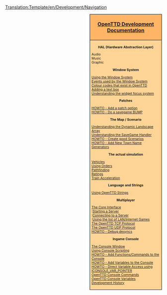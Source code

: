 <noinclude>[[Translation:Template/en/Development/Navigation]]</noinclude><div style="float:right; padding-left:12px; background:#ffffff;">
<div style="width:220px; border:1px solid #000000; background:#ffb466; padding:5px; -moz-border-radius-topleft:5px; -moz-border-radius-topright:5px; font-size: 12pt;">
<center><strong><font size="3">[[en/Development/Main Page|OpenTTD Development Documentation]]</font></strong></center>
</div>
<div style="width:220px;  border:1px solid black; border-top-width: 0px; background:#ffd496; padding:5px; -moz-border-radius-bottomleft:5px; -moz-border-radius-bottomright:8px; font-size: 8pt;">
<center>'''HAL (Hardware Abstraction Layer)'''</center>
Audio<br/>
Music<br/>
Graphic

<center>'''Window System'''</center>
[[en/Archive/Source/OpenTTDDevBlackBook/Window/UseWindows|Using the Window System]]<br/>
[[en/OpenTTDDevBlackBook/Window/WindowEvents|Events used by the Window System]]<br/>
[[en/Archive/Source/OpenTTDDevBlackBook/Window/Colours|Colour codes that exist in OpenTTD]]<br/>
[[en/Archive/Source/OpenTTDDevBlackBook/Window/TextEdit|Adding a text box]]<br/>
[[en/Archive/Source/OpenTTDDevBlackBook/Window/WidgetFocus|Understanding the widget focus system]]<br/>

<center>'''Patches'''</center>
[[en/Archive/Source/OpenTTDDevBlackBook/Settings/AddSetting|HOWTO - Add a patch option]]<br/>
[[en/Archive/Source/OpenTTDDevBlackBook/Settings/CreateSavegame|HOWTO - Do a savegame BUMP]]<br/>

<center>'''The Map / Scenario'''</center>
[[en/OpenTTDDevBlackBook/Map/MapArray|Understanding the Dynamic Landscape Array]]<br/>
[[en/Archive/Source/OpenTTDDevBlackBook/Map/SaveGame|Understanding the SaveGame Handler]]<br/>
[[en/OpenTTDDevBlackBook/Map/CreatingScenarios|HOWTO - Create good Scenarios]]<br/>
[[en/Archive/Source/OpenTTDDevBlackBook/Map/Town Names|HOWTO - Add New Town Name Generators]]

<center>'''The actual simulation'''</center>
[[en/Archive/Source/OpenTTDDevBlackBook/Simulation/Vehicles|Vehicles]]<br/>
[[en/Archive/Source/OpenTTDDevBlackBook/Simulation/Orders|Using Orders]]<br/>
[[en/Archive/Source/OpenTTDDevBlackBook/Simulation/Pathfinding|Pathfinding]]<br/>
[[en/OpenTTDDevBlackBook/Simulation/Ratings|Ratings]]<br/>
[[en/Archive/Source/OpenTTDDevBlackBook/Simulation/Train Acceleration|Train Acceleration]]

<center>'''Language and Strings'''</center>
[[en/Archive/Source/Strings|Using OpenTTD Strings]]

<center>'''Multiplayer'''</center>
[[en/OpenTTDDevBlackBook/Network/Core|The Core Interface]]<br/>
:[[en/OpenTTDDevBlackBook/Network/Core/StartServer|Starting a Server]]<br/>
:[[en/OpenTTDDevBlackBook/Network/Core/ConnectGame|Connecting to a Server]]<br/>
:[[en/OpenTTDDevBlackBook/Network/Core/SearchGame|Using the list of LAN/Internet Games]]<br/>
[[en/Archive/Source/OpenTTDDevBlackBook/Network/TCP|The OpenTTD TCP Protocol]]<br/>
[[en/Archive/Source/OpenTTDDevBlackBook/Network/UDP|The OpenTTD UDP Protocol]]<br/>
[[en/Archive/Source/OpenTTDDevBlackBook/Network/Desync debugging|HOWTO - Debug desyncs]]

<center>'''Ingame Console'''</center>
[[en/Manual/Console|The Console Window]]<br/>
[[en/Archive/Source/OpenTTDDevBlackBook/IConsole/Scripting|Using Console Scripting]]<br/>
[[en/Archive/Source/OpenTTDDevBlackBook/IConsole/AddFunctions|HOWTO - Add Functions/Commands to the Console]]<br/>
[[en/Archive/Source/OpenTTDDevBlackBook/IConsole/AddVariables|HOWTO - Add Variables to the Console]]<br/>
[[en/OpenTTDDevBlackBook/IConsole/AddFunctionsExt|HOWTO - Direct Variable Access using ICONSOLE_VAR_POINTER]]<br/>
[[en/Manual/Console|OpenTTD Console Commands]]<br/>
[[en/Manual/Console|OpenTTD Console Variables]]<br/>
[[en/Archive/Source/OpenTTDDevBlackBook/IConsole/History|Development History]]

</div>
</div>